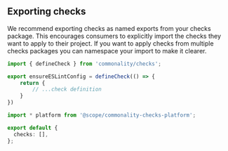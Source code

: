 ## Exporting checks

We recommend exporting checks as named exports from your checks package.
This encourages consumers to explicitly import the checks they want to apply to their project.
If you want to apply checks from multiple checks packages you can namespace your import to make it clearer.

```ts filename="packages/platform-checks/src/index.ts"
import { defineCheck } from 'commonality/checks';

export ensureESLintConfig = defineCheck(() => {
	return {
		// ...check definition
	}
})
```

```ts filename="commonality.config.ts"
import * platform from '@scope/commonality-checks-platform';

export default {
  checks: [],
};
```
